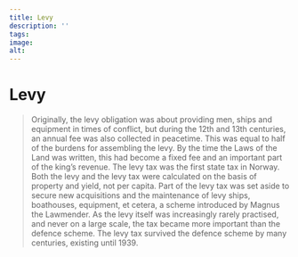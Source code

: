 ```yaml
---
title: Levy
description: ''
tags:
image: 
alt: 
---
```



# Levy

<Blockquote
    quote='“Now, everyone is to pay their levy duty in equal measure.”'
    footer='Land defence section, chapter 6' />

<Spacer height={40}/>
<Container stil="initial side">
    Originally, the levy obligation was about providing men, ships and equipment in times of conflict, but during the 12th and 13th centuries, an annual fee was also collected in peacetime. 
    This was equal to half of the burdens for assembling the levy. 
    By the time the Laws of the Land was written, this had become a fixed fee and an important part of the king’s revenue. 
    The levy tax was the first state tax in Norway. 
    Both the levy and the levy tax were calculated on the basis of property and yield, not per capita. 
    Part of the levy tax was set aside to secure new acquisitions and the maintenance of levy ships, boathouses, equipment, et cetera, a scheme introduced by Magnus the Lawmender. 
    As the levy itself was increasingly rarely practised, and never on a large scale, the tax became more important than the defence scheme. 
    The levy tax survived the defence scheme by many centuries, existing until 1939.
</Container>

<Work id="ubb-diplom-0010" />
